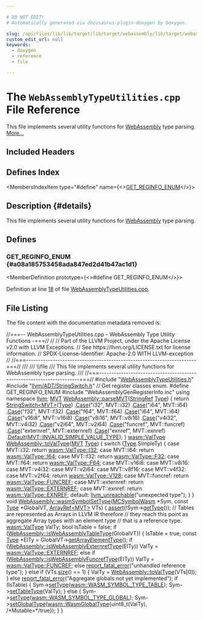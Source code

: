 ```yaml
---

# DO NOT EDIT!
# Automatically generated via docusaurus-plugin-doxygen by Doxygen.

slug: /api/files/lib/lib/target/lib/target/webassembly/lib/target/webassembly/utils/webassemblytypeutilities-cpp
custom_edit_url: null
keywords:
  - doxygen
  - reference
  - file

---
```





# The `WebAssemblyTypeUtilities.cpp` File Reference

<DoxygenPage pluginConfig={pluginConfig}>

This file implements several utility functions for <a href="/docs/api/namespaces/llvm/webassembly">WebAssembly</a> type parsing. <a href="#details">More...</a>

## Included Headers

<IncludesList>
<IncludesListItem
  filePath="WebAssemblyTypeUtilities.h"
  permalink="/docs/api/files/lib/lib/target/lib/target/webassembly/lib/target/webassembly/utils/webassemblytypeutilities-h"
  isLocal="true" />
<IncludesListItem
  filePath="llvm/ADT/StringSwitch.h"
  permalink="/docs/api/files/include/include/llvm/include/llvm/adt/stringswitch-h"
  isLocal="true" />
<IncludesListItem
  filePath="WebAssemblyGenRegisterInfo.inc"
  permalink=""
  isLocal="true" />
</IncludesList>

## Defines Index

<MembersIndex>

<MembersIndexItem
  type="#define"
  name={<><a href="#a08a185753458ada847ed2d41b47ac1d1">GET&#95;REGINFO&#95;ENUM</a></>}>
</MembersIndexItem>

</MembersIndex>

## Description {#details}

This file implements several utility functions for <a href="/docs/api/namespaces/llvm/webassembly">WebAssembly</a> type parsing.

<SectionDefinition>

## Defines

### GET&#95;REGINFO&#95;ENUM {#a08a185753458ada847ed2d41b47ac1d1}

<MemberDefinition
  prototype={<>#define GET&#95;REGINFO&#95;ENUM</>}>

Definition at line <a href="#l00018">18</a> of file <a href="/docs/api/files/lib/lib/target/lib/target/webassembly/lib/target/webassembly/utils/webassemblytypeutilities-cpp">WebAssemblyTypeUtilities.cpp</a>.
</MemberDefinition>

</SectionDefinition>

## File Listing

The file content with the documentation metadata removed is:

<ProgramListing>

<Link id="l00001" /><CodeLine lineNumber="1"><span class="doxyHighlightComment">//===-- WebAssemblyTypeUtilities.cpp - WebAssembly Type Utility Functions -===//</span></CodeLine>
<Link id="l00002" /><CodeLine lineNumber="2"><span class="doxyHighlightComment">//</span></CodeLine>
<Link id="l00003" /><CodeLine lineNumber="3"><span class="doxyHighlightComment">// Part of the LLVM Project, under the Apache License v2.0 with LLVM Exceptions.</span></CodeLine>
<Link id="l00004" /><CodeLine lineNumber="4"><span class="doxyHighlightComment">// See https://llvm.org/LICENSE.txt for license information.</span></CodeLine>
<Link id="l00005" /><CodeLine lineNumber="5"><span class="doxyHighlightComment">// SPDX-License-Identifier: Apache-2.0 WITH LLVM-exception</span></CodeLine>
<Link id="l00006" /><CodeLine lineNumber="6"><span class="doxyHighlightComment">//</span></CodeLine>
<Link id="l00007" /><CodeLine lineNumber="7"><span class="doxyHighlightComment">//===----------------------------------------------------------------------===//</span></CodeLine>
<Link id="l00008" /><CodeLine lineNumber="8"><span class="doxyHighlightComment">///</span></CodeLine>
<Link id="l00009" /><CodeLine lineNumber="9"><span class="doxyHighlightComment">/// \\file</span></CodeLine>
<Link id="l00010" /><CodeLine lineNumber="10"><span class="doxyHighlightComment">/// This file implements several utility functions for WebAssembly type parsing.</span></CodeLine>
<Link id="l00011" /><CodeLine lineNumber="11"><span class="doxyHighlightComment">///</span></CodeLine>
<Link id="l00012" /><CodeLine lineNumber="12"><span class="doxyHighlightComment">//===----------------------------------------------------------------------===//</span></CodeLine>
<Link id="l00013" /><CodeLine lineNumber="13"></CodeLine>
<Link id="l00014" /><CodeLine lineNumber="14"><span class="doxyHighlightPreprocessor">#include &quot;<a href="/docs/api/files/lib/lib/target/lib/target/webassembly/lib/target/webassembly/utils/webassemblytypeutilities-h">WebAssemblyTypeUtilities.h</a>&quot;</span></CodeLine>
<Link id="l00015" /><CodeLine lineNumber="15"><span class="doxyHighlightPreprocessor">#include &quot;<a href="/docs/api/files/include/include/llvm/include/llvm/adt/stringswitch-h">llvm/ADT/StringSwitch.h</a>&quot;</span></CodeLine>
<Link id="l00016" /><CodeLine lineNumber="16"></CodeLine>
<Link id="l00017" /><CodeLine lineNumber="17"><span class="doxyHighlightComment">// Get register classes enum.</span></CodeLine>
<Link id="l00018" /><CodeLine lineNumber="18" lineLink="#a08a185753458ada847ed2d41b47ac1d1"><span class="doxyHighlightPreprocessor">#define GET&#95;REGINFO&#95;ENUM</span></CodeLine>
<Link id="l00019" /><CodeLine lineNumber="19"><span class="doxyHighlightPreprocessor">#include &quot;WebAssemblyGenRegisterInfo.inc&quot;</span></CodeLine>
<Link id="l00020" /><CodeLine lineNumber="20"></CodeLine>
<Link id="l00021" /><CodeLine lineNumber="21"><span class="doxyHighlightKeyword">using namespace </span><span class="doxyHighlight"><a href="/docs/api/namespaces/llvm">llvm</a>;</span></CodeLine>
<Link id="l00022" /><CodeLine lineNumber="22"></CodeLine>
<Link id="l00023" /><CodeLine lineNumber="23" lineLink="/docs/api/namespaces/llvm/webassembly/#ad633bade17028bdef34a0637c012eeb2"><span class="doxyHighlight"><a href="/docs/api/classes/llvm/mvt">MVT</a> <a href="/docs/api/namespaces/llvm/webassembly/#ad633bade17028bdef34a0637c012eeb2">WebAssembly::parseMVT</a>(<a href="/docs/api/classes/llvm/stringref">StringRef</a> <a href="/docs/api/classes/llvm/type">Type</a>) &#123;</span></CodeLine>
<Link id="l00024" /><CodeLine lineNumber="24"><span class="doxyHighlight">  </span><span class="doxyHighlightKeywordFlow">return</span><span class="doxyHighlight"> <a href="/docs/api/classes/llvm/stringswitch">StringSwitch&lt;MVT&gt;</a>(<a href="/docs/api/classes/llvm/type">Type</a>)</span></CodeLine>
<Link id="l00025" /><CodeLine lineNumber="25"><span class="doxyHighlight">      .<a href="/docs/api/classes/llvm/stringswitch/#a3de12858bdbbd0b3da179d508ff2be75">Case</a>(</span><span class="doxyHighlightStringLiteral">&quot;i32&quot;</span><span class="doxyHighlight">, MVT::i32)</span></CodeLine>
<Link id="l00026" /><CodeLine lineNumber="26"><span class="doxyHighlight">      .<a href="/docs/api/classes/llvm/stringswitch/#a3de12858bdbbd0b3da179d508ff2be75">Case</a>(</span><span class="doxyHighlightStringLiteral">&quot;i64&quot;</span><span class="doxyHighlight">, MVT::i64)</span></CodeLine>
<Link id="l00027" /><CodeLine lineNumber="27"><span class="doxyHighlight">      .<a href="/docs/api/classes/llvm/stringswitch/#a3de12858bdbbd0b3da179d508ff2be75">Case</a>(</span><span class="doxyHighlightStringLiteral">&quot;f32&quot;</span><span class="doxyHighlight">, MVT::f32)</span></CodeLine>
<Link id="l00028" /><CodeLine lineNumber="28"><span class="doxyHighlight">      .<a href="/docs/api/classes/llvm/stringswitch/#a3de12858bdbbd0b3da179d508ff2be75">Case</a>(</span><span class="doxyHighlightStringLiteral">&quot;f64&quot;</span><span class="doxyHighlight">, MVT::f64)</span></CodeLine>
<Link id="l00029" /><CodeLine lineNumber="29"><span class="doxyHighlight">      .<a href="/docs/api/classes/llvm/stringswitch/#a3de12858bdbbd0b3da179d508ff2be75">Case</a>(</span><span class="doxyHighlightStringLiteral">&quot;i64&quot;</span><span class="doxyHighlight">, MVT::i64)</span></CodeLine>
<Link id="l00030" /><CodeLine lineNumber="30"><span class="doxyHighlight">      .<a href="/docs/api/classes/llvm/stringswitch/#a3de12858bdbbd0b3da179d508ff2be75">Case</a>(</span><span class="doxyHighlightStringLiteral">&quot;v16i8&quot;</span><span class="doxyHighlight">, MVT::v16i8)</span></CodeLine>
<Link id="l00031" /><CodeLine lineNumber="31"><span class="doxyHighlight">      .<a href="/docs/api/classes/llvm/stringswitch/#a3de12858bdbbd0b3da179d508ff2be75">Case</a>(</span><span class="doxyHighlightStringLiteral">&quot;v8i16&quot;</span><span class="doxyHighlight">, MVT::v8i16)</span></CodeLine>
<Link id="l00032" /><CodeLine lineNumber="32"><span class="doxyHighlight">      .<a href="/docs/api/classes/llvm/stringswitch/#a3de12858bdbbd0b3da179d508ff2be75">Case</a>(</span><span class="doxyHighlightStringLiteral">&quot;v4i32&quot;</span><span class="doxyHighlight">, MVT::v4i32)</span></CodeLine>
<Link id="l00033" /><CodeLine lineNumber="33"><span class="doxyHighlight">      .<a href="/docs/api/classes/llvm/stringswitch/#a3de12858bdbbd0b3da179d508ff2be75">Case</a>(</span><span class="doxyHighlightStringLiteral">&quot;v2i64&quot;</span><span class="doxyHighlight">, MVT::v2i64)</span></CodeLine>
<Link id="l00034" /><CodeLine lineNumber="34"><span class="doxyHighlight">      .<a href="/docs/api/classes/llvm/stringswitch/#a3de12858bdbbd0b3da179d508ff2be75">Case</a>(</span><span class="doxyHighlightStringLiteral">&quot;funcref&quot;</span><span class="doxyHighlight">, MVT::funcref)</span></CodeLine>
<Link id="l00035" /><CodeLine lineNumber="35"><span class="doxyHighlight">      .<a href="/docs/api/classes/llvm/stringswitch/#a3de12858bdbbd0b3da179d508ff2be75">Case</a>(</span><span class="doxyHighlightStringLiteral">&quot;externref&quot;</span><span class="doxyHighlight">, MVT::externref)</span></CodeLine>
<Link id="l00036" /><CodeLine lineNumber="36"><span class="doxyHighlight">      .<a href="/docs/api/classes/llvm/stringswitch/#a3de12858bdbbd0b3da179d508ff2be75">Case</a>(</span><span class="doxyHighlightStringLiteral">&quot;exnref&quot;</span><span class="doxyHighlight">, MVT::exnref)</span></CodeLine>
<Link id="l00037" /><CodeLine lineNumber="37"><span class="doxyHighlight">      .<a href="/docs/api/classes/llvm/stringswitch/#a7f0e82e8a818ca43926fceb49be81661">Default</a>(<a href="/docs/api/classes/llvm/mvt/#a184043a6ab3a9922618b34117003e64daf4f312520aaba4506b874a3f83fe2464">MVT::INVALID&#95;SIMPLE&#95;VALUE&#95;TYPE</a>);</span></CodeLine>
<Link id="l00038" /><CodeLine lineNumber="38"><span class="doxyHighlight">&#125;</span></CodeLine>
<Link id="l00039" /><CodeLine lineNumber="39"></CodeLine>
<Link id="l00040" /><CodeLine lineNumber="40" lineLink="/docs/api/namespaces/llvm/webassembly/#a623013f677a44a584a4fad200887a4a0"><span class="doxyHighlight"><a href="/docs/api/namespaces/llvm/wasm/#a0ef8084534e2fa2859faac16914a7ff8">wasm::ValType</a> <a href="/docs/api/namespaces/llvm/webassembly/#a623013f677a44a584a4fad200887a4a0">WebAssembly::toValType</a>(<a href="/docs/api/classes/llvm/mvt">MVT</a> <a href="/docs/api/classes/llvm/type">Type</a>) &#123;</span></CodeLine>
<Link id="l00041" /><CodeLine lineNumber="41"><span class="doxyHighlight">  </span><span class="doxyHighlightKeywordFlow">switch</span><span class="doxyHighlight"> (<a href="/docs/api/classes/llvm/type">Type</a>.SimpleTy) &#123;</span></CodeLine>
<Link id="l00042" /><CodeLine lineNumber="42"><span class="doxyHighlight">  </span><span class="doxyHighlightKeywordFlow">case</span><span class="doxyHighlight"> MVT::i32:</span></CodeLine>
<Link id="l00043" /><CodeLine lineNumber="43"><span class="doxyHighlight">    </span><span class="doxyHighlightKeywordFlow">return</span><span class="doxyHighlight"> <a href="/docs/api/namespaces/llvm/wasm/#a0ef8084534e2fa2859faac16914a7ff8ad878ea6016bfe01729548bf442de5a8b">wasm::ValType::I32</a>;</span></CodeLine>
<Link id="l00044" /><CodeLine lineNumber="44"><span class="doxyHighlight">  </span><span class="doxyHighlightKeywordFlow">case</span><span class="doxyHighlight"> MVT::i64:</span></CodeLine>
<Link id="l00045" /><CodeLine lineNumber="45"><span class="doxyHighlight">    </span><span class="doxyHighlightKeywordFlow">return</span><span class="doxyHighlight"> <a href="/docs/api/namespaces/llvm/wasm/#a0ef8084534e2fa2859faac16914a7ff8ae7e62f6928f76df671b5a0379793fab6">wasm::ValType::I64</a>;</span></CodeLine>
<Link id="l00046" /><CodeLine lineNumber="46"><span class="doxyHighlight">  </span><span class="doxyHighlightKeywordFlow">case</span><span class="doxyHighlight"> MVT::f32:</span></CodeLine>
<Link id="l00047" /><CodeLine lineNumber="47"><span class="doxyHighlight">    </span><span class="doxyHighlightKeywordFlow">return</span><span class="doxyHighlight"> <a href="/docs/api/namespaces/llvm/wasm/#a0ef8084534e2fa2859faac16914a7ff8a44ad4ef5a76e6aa6fb3e3fa079a54fda">wasm::ValType::F32</a>;</span></CodeLine>
<Link id="l00048" /><CodeLine lineNumber="48"><span class="doxyHighlight">  </span><span class="doxyHighlightKeywordFlow">case</span><span class="doxyHighlight"> MVT::f64:</span></CodeLine>
<Link id="l00049" /><CodeLine lineNumber="49"><span class="doxyHighlight">    </span><span class="doxyHighlightKeywordFlow">return</span><span class="doxyHighlight"> <a href="/docs/api/namespaces/llvm/wasm/#a0ef8084534e2fa2859faac16914a7ff8a1ad5f6f3069070ec4cbbdc94d5e61e0e">wasm::ValType::F64</a>;</span></CodeLine>
<Link id="l00050" /><CodeLine lineNumber="50"><span class="doxyHighlight">  </span><span class="doxyHighlightKeywordFlow">case</span><span class="doxyHighlight"> MVT::v16i8:</span></CodeLine>
<Link id="l00051" /><CodeLine lineNumber="51"><span class="doxyHighlight">  </span><span class="doxyHighlightKeywordFlow">case</span><span class="doxyHighlight"> MVT::v8i16:</span></CodeLine>
<Link id="l00052" /><CodeLine lineNumber="52"><span class="doxyHighlight">  </span><span class="doxyHighlightKeywordFlow">case</span><span class="doxyHighlight"> MVT::v4i32:</span></CodeLine>
<Link id="l00053" /><CodeLine lineNumber="53"><span class="doxyHighlight">  </span><span class="doxyHighlightKeywordFlow">case</span><span class="doxyHighlight"> MVT::v2i64:</span></CodeLine>
<Link id="l00054" /><CodeLine lineNumber="54"><span class="doxyHighlight">  </span><span class="doxyHighlightKeywordFlow">case</span><span class="doxyHighlight"> MVT::v8f16:</span></CodeLine>
<Link id="l00055" /><CodeLine lineNumber="55"><span class="doxyHighlight">  </span><span class="doxyHighlightKeywordFlow">case</span><span class="doxyHighlight"> MVT::v4f32:</span></CodeLine>
<Link id="l00056" /><CodeLine lineNumber="56"><span class="doxyHighlight">  </span><span class="doxyHighlightKeywordFlow">case</span><span class="doxyHighlight"> MVT::v2f64:</span></CodeLine>
<Link id="l00057" /><CodeLine lineNumber="57"><span class="doxyHighlight">    </span><span class="doxyHighlightKeywordFlow">return</span><span class="doxyHighlight"> <a href="/docs/api/namespaces/llvm/wasm/#a0ef8084534e2fa2859faac16914a7ff8ac6e36782efab8dde234ebf42882bcd55">wasm::ValType::V128</a>;</span></CodeLine>
<Link id="l00058" /><CodeLine lineNumber="58"><span class="doxyHighlight">  </span><span class="doxyHighlightKeywordFlow">case</span><span class="doxyHighlight"> MVT::funcref:</span></CodeLine>
<Link id="l00059" /><CodeLine lineNumber="59"><span class="doxyHighlight">    </span><span class="doxyHighlightKeywordFlow">return</span><span class="doxyHighlight"> <a href="/docs/api/namespaces/llvm/wasm/#a0ef8084534e2fa2859faac16914a7ff8a56830bd472296f98c7672a39085926ae">wasm::ValType::FUNCREF</a>;</span></CodeLine>
<Link id="l00060" /><CodeLine lineNumber="60"><span class="doxyHighlight">  </span><span class="doxyHighlightKeywordFlow">case</span><span class="doxyHighlight"> MVT::externref:</span></CodeLine>
<Link id="l00061" /><CodeLine lineNumber="61"><span class="doxyHighlight">    </span><span class="doxyHighlightKeywordFlow">return</span><span class="doxyHighlight"> <a href="/docs/api/namespaces/llvm/wasm/#a0ef8084534e2fa2859faac16914a7ff8a4940799cc4a5c058f96344ec55c38f51">wasm::ValType::EXTERNREF</a>;</span></CodeLine>
<Link id="l00062" /><CodeLine lineNumber="62"><span class="doxyHighlight">  </span><span class="doxyHighlightKeywordFlow">case</span><span class="doxyHighlight"> MVT::exnref:</span></CodeLine>
<Link id="l00063" /><CodeLine lineNumber="63"><span class="doxyHighlight">    </span><span class="doxyHighlightKeywordFlow">return</span><span class="doxyHighlight"> <a href="/docs/api/namespaces/llvm/wasm/#a0ef8084534e2fa2859faac16914a7ff8a429e2e7f86760397481df696c53a6bb3">wasm::ValType::EXNREF</a>;</span></CodeLine>
<Link id="l00064" /><CodeLine lineNumber="64"><span class="doxyHighlight">  </span><span class="doxyHighlightKeywordFlow">default</span><span class="doxyHighlight">:</span></CodeLine>
<Link id="l00065" /><CodeLine lineNumber="65"><span class="doxyHighlight">    <a href="/docs/api/files/include/include/llvm/include/llvm/support/errorhandling-h/#ace243f5c25697a1107cce46626b3dc94">llvm&#95;unreachable</a>(</span><span class="doxyHighlightStringLiteral">&quot;unexpected type&quot;</span><span class="doxyHighlight">);</span></CodeLine>
<Link id="l00066" /><CodeLine lineNumber="66"><span class="doxyHighlight">  &#125;</span></CodeLine>
<Link id="l00067" /><CodeLine lineNumber="67"><span class="doxyHighlight">&#125;</span></CodeLine>
<Link id="l00068" /><CodeLine lineNumber="68"></CodeLine>
<Link id="l00069" /><CodeLine lineNumber="69" lineLink="/docs/api/namespaces/llvm/webassembly/#a711350a8af2fb95f4f1ca8cb7fa79374"><span class="doxyHighlightKeywordType">void</span><span class="doxyHighlight"> <a href="/docs/api/namespaces/llvm/webassembly/#a711350a8af2fb95f4f1ca8cb7fa79374">WebAssembly::wasmSymbolSetType</a>(<a href="/docs/api/classes/llvm/mcsymbolwasm">MCSymbolWasm</a> &#42;Sym, </span><span class="doxyHighlightKeyword">const</span><span class="doxyHighlight"> <a href="/docs/api/classes/llvm/type">Type</a> &#42;GlobalVT,</span></CodeLine>
<Link id="l00070" /><CodeLine lineNumber="70"><span class="doxyHighlight">                                    <a href="/docs/api/classes/llvm/arrayref">ArrayRef&lt;MVT&gt;</a> VTs) &#123;</span></CodeLine>
<Link id="l00071" /><CodeLine lineNumber="71"><span class="doxyHighlight">  <a href="/docs/api/files/lib/lib/target/lib/target/amdgpu/silowercontrolflow-cpp/#a4868c5d81c5ccc98c47aeab6244346a0">assert</a>(!Sym-&gt;<a href="/docs/api/classes/llvm/mcsymbolwasm/#af3dcaf743b04a6ee2c241b2259959b4a">getType</a>());</span></CodeLine>
<Link id="l00072" /><CodeLine lineNumber="72"></CodeLine>
<Link id="l00073" /><CodeLine lineNumber="73"><span class="doxyHighlight">  </span><span class="doxyHighlightComment">// Tables are represented as Arrays in LLVM IR therefore</span></CodeLine>
<Link id="l00074" /><CodeLine lineNumber="74"><span class="doxyHighlight">  </span><span class="doxyHighlightComment">// they reach this point as aggregate Array types with an element type</span></CodeLine>
<Link id="l00075" /><CodeLine lineNumber="75"><span class="doxyHighlight">  </span><span class="doxyHighlightComment">// that is a reference type.</span></CodeLine>
<Link id="l00076" /><CodeLine lineNumber="76"><span class="doxyHighlight">  <a href="/docs/api/namespaces/llvm/wasm/#a0ef8084534e2fa2859faac16914a7ff8">wasm::ValType</a> ValTy;</span></CodeLine>
<Link id="l00077" /><CodeLine lineNumber="77"><span class="doxyHighlight">  </span><span class="doxyHighlightKeywordType">bool</span><span class="doxyHighlight"> IsTable = </span><span class="doxyHighlightKeyword">false</span><span class="doxyHighlight">;</span></CodeLine>
<Link id="l00078" /><CodeLine lineNumber="78"><span class="doxyHighlight">  </span><span class="doxyHighlightKeywordFlow">if</span><span class="doxyHighlight"> (<a href="/docs/api/namespaces/llvm/webassembly/#a6edd1388aabcf34144b4bbbea08ee00d">WebAssembly::isWebAssemblyTableType</a>(GlobalVT)) &#123;</span></CodeLine>
<Link id="l00079" /><CodeLine lineNumber="79"><span class="doxyHighlight">    IsTable = </span><span class="doxyHighlightKeyword">true</span><span class="doxyHighlight">;</span></CodeLine>
<Link id="l00080" /><CodeLine lineNumber="80"><span class="doxyHighlight">    </span><span class="doxyHighlightKeyword">const</span><span class="doxyHighlight"> <a href="/docs/api/classes/llvm/type">Type</a> &#42;ElTy = GlobalVT-&gt;<a href="/docs/api/classes/llvm/type/#a3fb19a71e602dce8ff646c3ac2f4ca0f">getArrayElementType</a>();</span></CodeLine>
<Link id="l00081" /><CodeLine lineNumber="81"><span class="doxyHighlight">    </span><span class="doxyHighlightKeywordFlow">if</span><span class="doxyHighlight"> (<a href="/docs/api/namespaces/llvm/webassembly/#a1a9e7ebbbd5f298ad775c53afeff637c">WebAssembly::isWebAssemblyExternrefType</a>(ElTy))</span></CodeLine>
<Link id="l00082" /><CodeLine lineNumber="82"><span class="doxyHighlight">      ValTy = <a href="/docs/api/namespaces/llvm/wasm/#a0ef8084534e2fa2859faac16914a7ff8a4940799cc4a5c058f96344ec55c38f51">wasm::ValType::EXTERNREF</a>;</span></CodeLine>
<Link id="l00083" /><CodeLine lineNumber="83"><span class="doxyHighlight">    </span><span class="doxyHighlightKeywordFlow">else</span><span class="doxyHighlight"> </span><span class="doxyHighlightKeywordFlow">if</span><span class="doxyHighlight"> (<a href="/docs/api/namespaces/llvm/webassembly/#a5de30f2c5dd4809d2b8261f23e8d7e6e">WebAssembly::isWebAssemblyFuncrefType</a>(ElTy))</span></CodeLine>
<Link id="l00084" /><CodeLine lineNumber="84"><span class="doxyHighlight">      ValTy = <a href="/docs/api/namespaces/llvm/wasm/#a0ef8084534e2fa2859faac16914a7ff8a56830bd472296f98c7672a39085926ae">wasm::ValType::FUNCREF</a>;</span></CodeLine>
<Link id="l00085" /><CodeLine lineNumber="85"><span class="doxyHighlight">    </span><span class="doxyHighlightKeywordFlow">else</span></CodeLine>
<Link id="l00086" /><CodeLine lineNumber="86"><span class="doxyHighlight">      <a href="/docs/api/namespaces/llvm/#a7f2a3d4dcfee70225988aec53ff1e173">report&#95;fatal&#95;error</a>(</span><span class="doxyHighlightStringLiteral">&quot;unhandled reference type&quot;</span><span class="doxyHighlight">);</span></CodeLine>
<Link id="l00087" /><CodeLine lineNumber="87"><span class="doxyHighlight">  &#125; </span><span class="doxyHighlightKeywordFlow">else</span><span class="doxyHighlight"> </span><span class="doxyHighlightKeywordFlow">if</span><span class="doxyHighlight"> (VTs.<a href="/docs/api/classes/llvm/arrayref/#a85ffb6531d4cda988ea81f18d4e56fb7">size</a>() == 1) &#123;</span></CodeLine>
<Link id="l00088" /><CodeLine lineNumber="88"><span class="doxyHighlight">    ValTy = <a href="/docs/api/namespaces/llvm/webassembly/#a623013f677a44a584a4fad200887a4a0">WebAssembly::toValType</a>(VTs&#91;0&#93;);</span></CodeLine>
<Link id="l00089" /><CodeLine lineNumber="89"><span class="doxyHighlight">  &#125; </span><span class="doxyHighlightKeywordFlow">else</span></CodeLine>
<Link id="l00090" /><CodeLine lineNumber="90"><span class="doxyHighlight">    <a href="/docs/api/namespaces/llvm/#a7f2a3d4dcfee70225988aec53ff1e173">report&#95;fatal&#95;error</a>(</span><span class="doxyHighlightStringLiteral">&quot;Aggregate globals not yet implemented&quot;</span><span class="doxyHighlight">);</span></CodeLine>
<Link id="l00091" /><CodeLine lineNumber="91"></CodeLine>
<Link id="l00092" /><CodeLine lineNumber="92"><span class="doxyHighlight">  </span><span class="doxyHighlightKeywordFlow">if</span><span class="doxyHighlight"> (IsTable) &#123;</span></CodeLine>
<Link id="l00093" /><CodeLine lineNumber="93"><span class="doxyHighlight">    Sym-&gt;<a href="/docs/api/classes/llvm/mcsymbolwasm/#a817a67945b1632513e9b43ca0da9aacd">setType</a>(<a href="/docs/api/namespaces/llvm/wasm/#a6ee7ebc24e11c434031e9653d7f00529a7e6d4cfa5233363b413a1b9997c98d7c">wasm::WASM&#95;SYMBOL&#95;TYPE&#95;TABLE</a>);</span></CodeLine>
<Link id="l00094" /><CodeLine lineNumber="94"><span class="doxyHighlight">    Sym-&gt;<a href="/docs/api/classes/llvm/mcsymbolwasm/#a044b57ea7f09bf315fe429350de59d25">setTableType</a>(ValTy);</span></CodeLine>
<Link id="l00095" /><CodeLine lineNumber="95"><span class="doxyHighlight">  &#125; </span><span class="doxyHighlightKeywordFlow">else</span><span class="doxyHighlight"> &#123;</span></CodeLine>
<Link id="l00096" /><CodeLine lineNumber="96"><span class="doxyHighlight">    Sym-&gt;<a href="/docs/api/classes/llvm/mcsymbolwasm/#a817a67945b1632513e9b43ca0da9aacd">setType</a>(<a href="/docs/api/namespaces/llvm/wasm/#a6ee7ebc24e11c434031e9653d7f00529a36f3d68b8025222c9f73a586aee5932f">wasm::WASM&#95;SYMBOL&#95;TYPE&#95;GLOBAL</a>);</span></CodeLine>
<Link id="l00097" /><CodeLine lineNumber="97"><span class="doxyHighlight">    Sym-&gt;<a href="/docs/api/classes/llvm/mcsymbolwasm/#a8b778bb98433efd9a6630bb45b4bd64f">setGlobalType</a>(<a href="/docs/api/structs/llvm/wasm/wasmglobaltype">wasm::WasmGlobalType</a>&#123;uint8&#95;t(ValTy), </span><span class="doxyHighlightComment">/&#42;Mutable=&#42;/</span><span class="doxyHighlightKeyword">true</span><span class="doxyHighlight">&#125;);</span></CodeLine>
<Link id="l00098" /><CodeLine lineNumber="98"><span class="doxyHighlight">  &#125;</span></CodeLine>
<Link id="l00099" /><CodeLine lineNumber="99"><span class="doxyHighlight">&#125;</span></CodeLine>

</ProgramListing>


</DoxygenPage>
